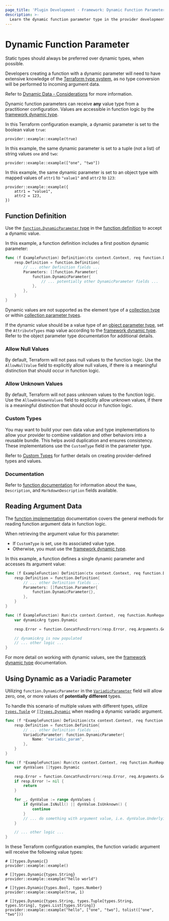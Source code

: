 ```yaml
---
page_title: 'Plugin Development - Framework: Dynamic Function Parameter'
description: >-
  Learn the dynamic function parameter type in the provider development framework.
---
```


# Dynamic Function Parameter

<Tip>

Static types should always be preferred over dynamic types, when possible.

Developers creating a function with a dynamic parameter will need to have extensive knowledge of the [Terraform type system](/terraform/language/expressions/types), as no type conversion will be performed to incoming argument data.

Refer to [Dynamic Data - Considerations](/terraform/plugin/framework/handling-data/dynamic-data#considerations) for more information.

</Tip>

Dynamic function parameters can receive **any** value type from a practitioner configuration. Values are accessible in function logic by the [framework dynamic type](/terraform/plugin/framework/handling-data/types/dynamic).

In this Terraform configuration example, a dynamic parameter is set to the boolean value `true`:

```hcl
provider::example::example(true)
```

In this example, the same dynamic parameter is set to a tuple (not a list) of string values `one` and `two`:

```hcl
provider::example::example(["one", "two"])
```

In this example, the same dynamic parameter is set to an object type with mapped values of `attr1` to `"value1"` and `attr2` to `123`:

```hcl
provider::example::example({
    attr1 = "value1",
    attr2 = 123,
})
```

## Function Definition

Use the [`function.DynamicParameter` type](https://pkg.go.dev/github.com/hashicorp/terraform-plugin-framework/function#DynamicParameter) in the [function definition](/terraform/plugin/framework/functions/implementation#definition-method) to accept a dynamic value.

In this example, a function definition includes a first position dynamic parameter:

```go
func (f ExampleFunction) Definition(ctx context.Context, req function.DefinitionRequest, resp *function.DefinitionResponse) {
    resp.Definition = function.Definition{
        // ... other Definition fields ...
        Parameters: []function.Parameter{
            function.DynamicParameter{
                // ... potentially other DynamicParameter fields ...
            },
        },
    }
}
```

Dynamic values are not supported as the element type of a [collection type](/terraform/plugin/framework/handling-data/types#collection-types) or within [collection parameter types](/terraform/plugin/framework/functions/parameters#collection-parameter-types).

If the dynamic value should be a value type of an [object parameter type](/terraform/plugin/framework/functions/parameters#object-parameter-type), set the `AttributeTypes` map value according to the [framework dynamic type](/terraform/plugin/framework/handling-data/types/dynamic). Refer to the object parameter type documentation for additional details.

### Allow Null Values

By default, Terraform will not pass null values to the function logic. Use the `AllowNullValue` field to explicitly allow null values, if there is a meaningful distinction that should occur in function logic.

### Allow Unknown Values

By default, Terraform will not pass unknown values to the function logic. Use the `AllowUnknownValues` field to explicitly allow unknown values, if there is a meaningful distinction that should occur in function logic.

### Custom Types

You may want to build your own data value and type implementations to allow your provider to combine validation and other behaviors into a reusable bundle. This helps avoid duplication and ensures consistency. These implementations use the `CustomType` field in the parameter type.

Refer to [Custom Types](/terraform/plugin/framework/handling-data/types/custom) for further details on creating provider-defined types and values.

### Documentation

Refer to [function documentation](/terraform/plugin/framework/functions/documentation) for information about the `Name`, `Description`, and `MarkdownDescription` fields available.

## Reading Argument Data

The [function implementation](/terraform/plugin/framework/functions/implementation) documentation covers the general methods for reading function argument data in function logic.

When retrieving the argument value for this parameter:

* If `CustomType` is set, use its associated value type.
* Otherwise, you must use the [framework dynamic type](/terraform/plugin/framework/handling-data/types/dynamic).

In this example, a function defines a single dynamic parameter and accesses its argument value:

```go
func (f ExampleFunction) Definition(ctx context.Context, req function.DefinitionRequest, resp *function.DefinitionResponse) {
    resp.Definition = function.Definition{
        // ... other Definition fields ...
        Parameters: []function.Parameter{
            function.DynamicParameter{},
        },
    }
}

func (f ExampleFunction) Run(ctx context.Context, req function.RunRequest, resp *function.RunResponse) {
    var dynamicArg types.Dynamic

    resp.Error = function.ConcatFuncErrors(resp.Error, req.Arguments.Get(ctx, &dynamicArg))

    // dynamicArg is now populated
    // ... other logic ...
}
```

For more detail on working with dynamic values, see the [framework dynamic type](/terraform/plugin/framework/handling-data/types/dynamic) documentation.

## Using Dynamic as a Variadic Parameter

Utilizing `function.DynamicParameter` in the [`VariadicParameter`](/terraform/plugin/framework/functions/implementation#reading-variadic-parameter-argument-data) field will allow zero, one, or more values of **potentially different** types.

To handle this scenario of multiple values with different types, utilize [`types.Tuple`](/terraform/plugin/framework/handling-data/types/tuple) or [`[]types.Dynamic`](/terraform/plugin/framework/handling-data/types/dynamic) when reading a dynamic variadic argument.

```go
func (f *ExampleFunction) Definition(ctx context.Context, req function.DefinitionRequest, resp *function.DefinitionResponse) {
    resp.Definition = function.Definition{
        // ... other Definition fields ...
        VariadicParameter: function.DynamicParameter{
            Name: "variadic_param",
        },
    }
}

func (f *ExampleFunction) Run(ctx context.Context, req function.RunRequest, resp *function.RunResponse) {
    var dynValues []types.Dynamic

    resp.Error = function.ConcatFuncErrors(resp.Error, req.Arguments.Get(ctx, &dynValues))
    if resp.Error != nil {
        return
    }

    for _, dynValue := range dynValues {
        if dynValue.IsNull() || dynValue.IsUnknown() {
            continue
        }
        // ... do something with argument value, i.e. dynValue.UnderlyingValue() ...
    }

    // ... other logic ...
}

```

In these Terraform configuration examples, the function variadic argument will receive the following value types:

```hcl
# []types.Dynamic{}
provider::example::example()

# []types.Dynamic{types.String}
provider::example::example("hello world")

# []types.Dynamic{types.Bool, types.Number}
provider::example::example(true, 1)

# []types.Dynamic{types.String, types.Tuple[types.String, types.String], types.List[types.String]}
provider::example::example("hello", ["one", "two"], tolist(["one", "two"]))
```
